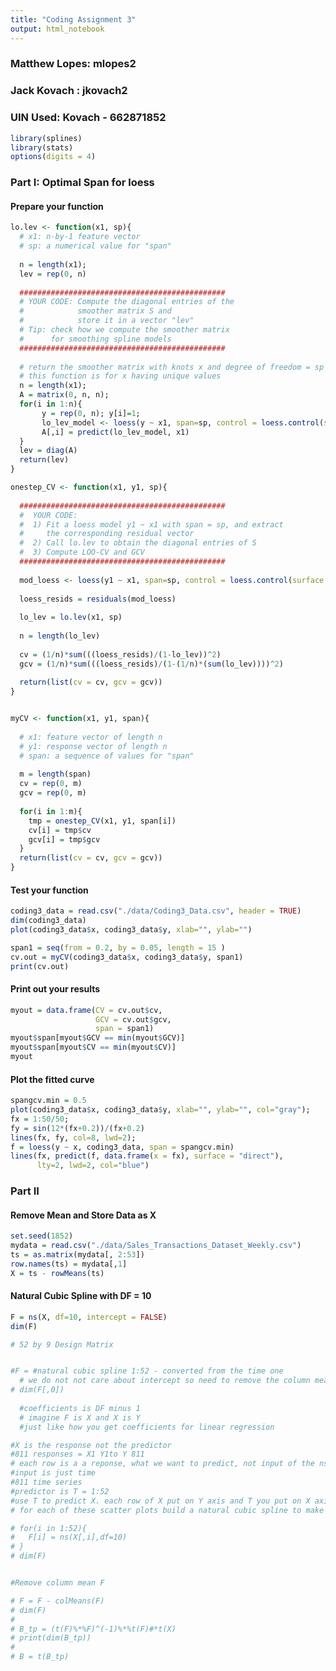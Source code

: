 ```yaml
---
title: "Coding Assignment 3"
output: html_notebook
---
```

### Matthew Lopes: mlopes2
### Jack Kovach : jkovach2
### UIN Used: Kovach - 662871852

```r
library(splines)
library(stats)
options(digits = 4)
```

### Part I: Optimal Span for loess

#### Prepare your function

```r
lo.lev <- function(x1, sp){
  # x1: n-by-1 feature vector
  # sp: a numerical value for "span"
  
  n = length(x1);
  lev = rep(0, n)
  
  ##############################################
  # YOUR CODE: Compute the diagonal entries of the 
  #            smoother matrix S and 
  #            store it in a vector "lev"
  # Tip: check how we compute the smoother matrix
  #      for smoothing spline models
  ##############################################
  
  # return the smoother matrix with knots x and degree of freedom = sp
  # this function is for x having unique values
  n = length(x1);
  A = matrix(0, n, n);
  for(i in 1:n){
       y = rep(0, n); y[i]=1;
       lo_lev_model <- loess(y ~ x1, span=sp, control = loess.control(surface="direct"))
       A[,i] = predict(lo_lev_model, x1)
  }
  lev = diag(A)
  return(lev)
}

onestep_CV <- function(x1, y1, sp){
  
  ##############################################
  #  YOUR CODE: 
  #  1) Fit a loess model y1 ~ x1 with span = sp, and extract 
  #     the corresponding residual vector
  #  2) Call lo.lev to obtain the diagonal entries of S
  #  3) Compute LOO-CV and GCV
  ##############################################
  
  mod_loess <- loess(y1 ~ x1, span=sp, control = loess.control(surface = "direct"))
  
  loess_resids = residuals(mod_loess)
  
  lo_lev = lo.lev(x1, sp)
  
  n = length(lo_lev)
  
  cv = (1/n)*sum(((loess_resids)/(1-lo_lev))^2)
  gcv = (1/n)*sum(((loess_resids)/(1-(1/n)*(sum(lo_lev))))^2)
 
  return(list(cv = cv, gcv = gcv))
}


myCV <- function(x1, y1, span){
  
  # x1: feature vector of length n
  # y1: response vector of length n
  # span: a sequence of values for "span"
  
  m = length(span)
  cv = rep(0, m)
  gcv = rep(0, m)
  
  for(i in 1:m){
    tmp = onestep_CV(x1, y1, span[i])
    cv[i] = tmp$cv
    gcv[i] = tmp$gcv
  }
  return(list(cv = cv, gcv = gcv))
}
```

#### Test your function

```r
coding3_data = read.csv("./data/Coding3_Data.csv", header = TRUE)
dim(coding3_data)
plot(coding3_data$x, coding3_data$y, xlab="", ylab="")
```

```r
span1 = seq(from = 0.2, by = 0.05, length = 15 )
cv.out = myCV(coding3_data$x, coding3_data$y, span1)
print(cv.out)
```


#### Print out your results

```r
myout = data.frame(CV = cv.out$cv, 
                   GCV = cv.out$gcv, 
                   span = span1)
myout$span[myout$GCV == min(myout$GCV)]
myout$span[myout$CV == min(myout$CV)]
myout
```

#### Plot the fitted curve

```r
spangcv.min = 0.5
plot(coding3_data$x, coding3_data$y, xlab="", ylab="", col="gray");
fx = 1:50/50;
fy = sin(12*(fx+0.2))/(fx+0.2)
lines(fx, fy, col=8, lwd=2);
f = loess(y ~ x, coding3_data, span = spangcv.min)
lines(fx, predict(f, data.frame(x = fx), surface = "direct"), 
      lty=2, lwd=2, col="blue")
```

### Part II

#### Remove Mean and Store Data as X
```r
set.seed(1852) 
mydata = read.csv("./data/Sales_Transactions_Dataset_Weekly.csv")
ts = as.matrix(mydata[, 2:53])
row.names(ts) = mydata[,1]
X = ts - rowMeans(ts)
```

#### Natural Cubic Spline with DF = 10 
```r
F = ns(X, df=10, intercept = FALSE) 
dim(F)
```

```r

# 52 by 9 Design Matrix


#F = #natural cubic spline 1:52 - converted from the time one
  # we do not not care about intercept so need to remove the column mean
# dim(F[,0])
  
  #coefficients is DF minus 1
  # imagine F is X and X is Y
  #just like how you get coefficients for linear regression

#X is the response not the predictor
#811 responses = X1 Y1to Y 811
# each row is a a reponse, what we want to predict, not input of the ns 
#input is just time
#811 time series
#predictor is T = 1:52 
#use T to predict X. each row of X put on Y axis and T you put on X axis
# for each of these scatter plots build a natural cubic spline to make a prediction on each row of X matrix

# for(i in 1:52){
#   F[i] = ns(X[,i],df=10)
# }
# dim(F)


#Remove column mean F

# F = F - colMeans(F)
# dim(F)
# 
# B_tp = (t(F)%*%F)^(-1)%*%t(F)#*t(X)
# print(dim(B_tp))
# 
# B = t(B_tp)

```


